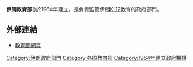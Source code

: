 {{Infobox Government agency
|agency_name     = 伊朗教育部
|nativename      = وزارت آموزش و پرورش ایران
|nativename_a    =
|nativename_r    =
|logo            = Coat of arms of Iran.svg
|logo_width      = 100px
|logo_caption    =
|seal            =
|seal_width      =
|seal_caption    =
|formed          = 1964年
|preceding1      =
|preceding2      =
|dissolved       =
|superseding     =
|jurisdiction    = [[伊朗伊斯蘭共和國|伊朗伊斯蘭共和國]]
|headquarters    =
|employees       =
|budget          =
|minister1_name  =
|minister1_pfo   =
|minister2_name  =
|minister2_pfo   =
|chief1_name     = [[哈米德-禮薩·哈吉·巴巴伊|哈米德-禮薩·哈吉·巴巴伊]]
|chief1_position = 
|chief2_name     = 
|chief2_position =
|parent_agency   =
|child1_agency   =
|child2_agency   =
|website         = [http://www.medu.ir/ 官方網頁]
|footnotes       =
}}
{{伊朗政治}}

'''伊朗教育部'''({{lang-fa|وزارت آموزش و پرورش ایران}})於1964年建立，是負責監管伊朗[[K-12|K-12]]教育的政府部門。

== 外部連結 ==
* [http://www.medu.ir/ 教育部網頁]{{Wayback|url=http://www.medu.ir/ |date=20180614230116 }}

{{伊朗政府部門}}
{{Iran-stub}}

{{DEFAULTSORT:Ministry of Education}}
[[Category:伊朗政府部門|Category:伊朗政府部門]]
[[Category:各国教育部|Category:各国教育部]]
[[Category:1964年建立政府機構|Category:1964年建立政府機構]]